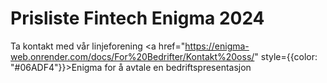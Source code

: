 # Prisliste Fintech Enigma 2024

Ta kontakt med vår linjeforening <a href="https://enigma-web.onrender.com/docs/For%20Bedrifter/Kontakt%20oss/" style={{color: "#06ADF4"}}>Enigma</a> for å avtale en bedriftspresentasjon